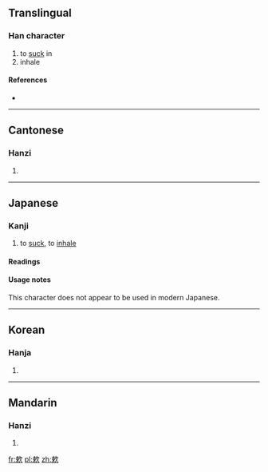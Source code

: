 ==Translingual==

===Han character===
{{Han char|rn=76|rad=欠|as=07|sn=11|four=5798<sub>2</sub>|canj=木中弓人 (DLNO)|ids=⿰[[束]][[欠]]}}

# to [[suck]] in
# inhale

====References====
* {{Han ref|kx=0568.030|dkj=16086|dj=0956.160|hdz=32139.100|uh=6B36|ud=27446|bh=D5D6|bd=54742}}

----

==Cantonese==

===Hanzi===
{{yue-hanzi|jyut=sok3|y=sok3}}

# {{defn|lang=yue|sort=欠07}}

----

==Japanese==

===Kanji===
{{ja-kanji|grade=uc|rs=欠07}}

# to [[suck]], to [[inhale]]

====Readings====
{{ja-readings
|on=[[さく]] (saku), [[しゅく]] (shuku), [[すく]] (suku)
|kun=[[すう]] (suu)
}}

====Usage notes====
This character does not appear to be used in modern Japanese.

----

==Korean==

===Hanja===
{{ko-hanja|hangeul=삭|eumhun=|rv=sak|mr=sak|y=sak}}

# {{defn|lang=ko|sort=欠07}}

----

==Mandarin==

===Hanzi===
{{cmn-hanzi|pin=[[shuò]] ([[shuo4]])|wg=shuo<sup>4</sup>}}

# {{defn|lang=cmn|sort=欠07}}

[[fr:欶]]
[[pl:欶]]
[[zh:欶]]